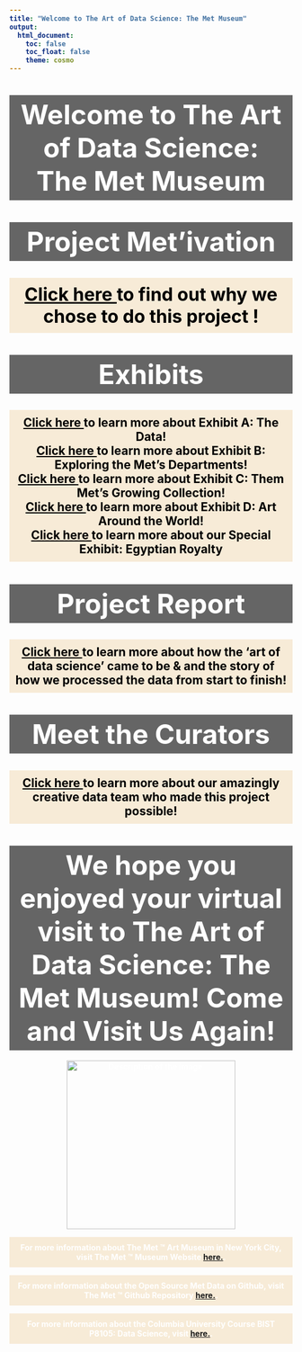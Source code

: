 ```yaml
---
title: "Welcome to The Art of Data Science: The Met Museum"
output: 
  html_document:
    toc: false
    toc_float: false
    theme: cosmo
---
```


<html lang="en">

<head>
    <link rel="stylesheet" href="style.css">
    <title> </title>

  <style type="text/css">
  body {
    color: white;  /* Set the font color to white */
    font-weight: bold;  /* Make the text bold */
  }
  </style>

</head>

  <body>
   <h1></h1> 
  </body>


</html>
<style type="text/css">
  body {
    font-family: 'sans_serif', sans-serif; /* Specify the desired font family */
  }
  
<style type="text/css">
  
  body {
    font-size: 10pt;
    color: white;  
    font-weight: bold;  
  }
  
  .highlight {
            background-color: rgba(0, 0, 0, 0.6);  
            padding: 5px; /* Adjust the padding as needed */
  }
  
  .highlight2 {
            background-color: rgba(244, 223, 190, 0.6);  
            padding: 5px; /* Adjust the padding as needed */
  }

</style>



<center> <h1 class="highlight"> <font size="10"> <b> Welcome to The Art of Data Science: <br> The Met Museum </h1 class="highlight"> </font> 

<center><h1 class="highlight"> <font size="10"> <b> Project Met'ivation </font> </h1 class="highlight">

<center>
  <p>
    <h2 style="background-color: rgba(244, 223, 190, 0.6); padding: 10px; color: black;">
      <font size="6">
        <a href="https://thecodejennerator.github.io/P8105_Final-Project-2023_jao2195_mm2277_em2195_ak4598_ajt2206/about.html" style="color: black;"> Click here </a> to find out why we chose to do this project !
      </font>
    </h2>
  </p>
</center>
</body>
</html>


<center><h1 class="highlight"> <font size="10"> <b> Exhibits </font> </h1 class="highlight"> 

<left>
  <p>
    <h2 style="background-color: rgba(244, 223, 190, 0.6); padding: 10px; color: black;">
        <a href="https://thecodejennerator.github.io/P8105_Final-Project-2023_jao2195_mm2277_em2195_ak4598_ajt2206/the_data.html" style="color: black;"> Click here </a> to learn more about Exhibit A: The Data! <br>
         <a href="https://thecodejennerator.github.io/P8105_Final-Project-2023_jao2195_mm2277_em2195_ak4598_ajt2206/exploring_departments.html" style="color: black;"> Click here </a> to learn more about Exhibit B: Exploring the Met's Departments! <br>
          <a href="https://thecodejennerator.github.io/P8105_Final-Project-2023_jao2195_mm2277_em2195_ak4598_ajt2206/growing_collection_dashboard.html" style="color: black;"> Click here </a> to learn more about Exhibit C: Them Met's Growing Collection! <br>
           <a href="https://thecodejennerator.github.io/P8105_Final-Project-2023_jao2195_mm2277_em2195_ak4598_ajt2206/around_the_world.html" style="color: black;"> 
      Click here </a> to learn more about Exhibit D: Art Around the World! <br>
           <a href="https://lakerss12.shinyapps.io/shiny_app/" style="color: black;"> Click here </a> to learn more about our Special Exhibit: Egyptian Royalty <br>
      </font>
    </h2>
  </p>
</left>
</body>
</html>


 <!-- Project Report-->
<center> <h1 class="highlight"> <font size="10"> <b> Project Report </font> </h1 class="highlight"> 
<center>
  <p>
    <h2 style="background-color: rgba(244, 223, 190, 0.6); padding: 10px; color: black;">
        <a href="https://thecodejennerator.github.io/P8105_Final-Project-2023_jao2195_mm2277_em2195_ak4598_ajt2206/project_report.html" style="color: black;"> Click here </a> to learn more about how the 'art of data science' came to be & and the story of how we processed the data from start to finish!  
         </font>
    </h2>
  </p>
</center>
</body>
</html>

 <!-- Meet the Curators-->
<center> <h1 class="highlight"> <font size="10"> <b> Meet the Curators </font> </h1 class="highlight"> 
<center>
  <p>
    <h2 style="background-color: rgba(244, 223, 190, 0.6); padding: 10px; color: black;">
        <a href="https://thecodejennerator.github.io/P8105_Final-Project-2023_jao2195_mm2277_em2195_ak4598_ajt2206/curators.html" style="color: black;"> Click here </a> to learn more about our amazingly creative data team who made this project possible!  
      </font>
    </h2>
  </p>
</center>
</body>
</html>
    
  <!-- Page Goodbye-->
<center><h1 class="highlight"> <font size="10"> <b> We hope you enjoyed your virtual visit to The Art of Data Science: The Met Museum! Come and Visit Us Again!  </font> </h1 class="highlight">  </center>

   <!-- Some Art Images -->
    <img src="images/greek_statue.jpeg" alt="Description of the image" style="width:     300px; height: auto;">
 
  
   <!-- About The Met -->
   <p style="background-color: rgba(244, 223, 190, 0.6); padding: 10px;">
      For more information about The Met &trade; Art Museum in New York City, visit        The Met &trade; Museum Website 
      <a href="https://www.metmuseum.org/">here.</a>.
   </p>
   </body>

   <!-- About The Met Data -->
   <p style="background-color: rgba(244, 223, 190, 0.6); padding: 10px;">
      For more information about the Open Source Met Data on Github, visit The Met            &trade; Github Repository 
      <a href="https://github.com/metmuseum/openaccess">here.</a>.
   </p>
   </body>
  
   <!-- About The Class P8105-->
   <p style="background-color: rgba(244, 223, 190, 0.6); padding: 10px;"> 
      For more information about the Columbia University Course BIST P8105: Data           Science, visit 
      <a href="https://p8105.com/">here.</a>.
   </p>
   </body>
   

   <!-- Disclaimer Footer Highlight -->
  
   
</body>
</html>

 